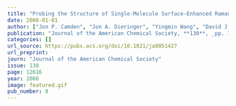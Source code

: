 ```yaml
---
title: "Probing the Structure of Single-Molecule Surface-Enhanced Raman Scattering Hot Spots"
date: 2008-01-01
author: ["Jon P. Camden", "Jon A. Dieringer", "Yingmin Wang", "David J. Masiello", "Lawrence D. Marks", "George C. Schatz", "Richard P. Van Duyne"]
publication: "Journal of the American Chemical Society, **130**, _pp. 12616_ (2008)."
categories: []
url_source: https://pubs.acs.org/doi/10.1021/ja8051427
url_preprint: 
journ: "Journal of the American Chemical Society"
issue: 130
page: 12616
year: 2008
image: featured.gif
pub_number: 8
---
```

